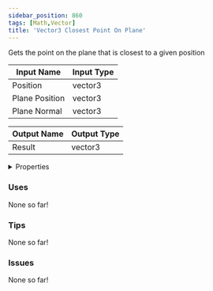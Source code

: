 ```yaml
---
sidebar_position: 860
tags: [Math,Vector]
title: 'Vector3 Closest Point On Plane'
---
```


Gets the point on the plane that is closest to a given position




<EsbSvg />

| Input Name | Input Type |
|-----------|-----------|
| Position | vector3 |
| Plane Position | vector3 |
| Plane Normal | vector3 |

| Output Name | Output Type |
|-----------|-----------|
| Result | vector3 |


<details>
  <summary>Properties</summary>
  <div>
    <div>
    <table>
      <thead>
        <tr>
          <th>Is beta required?</th>
          <th>❌</th>
        </tr>
        <tr>
          <th>Is this chip a trolling risk?</th>
          <th>❌</th>
        </tr>
        <tr>
          <th>Is this chip a role assignment risk?</th>
          <th>❌</th>
        </tr>
        <tr>
          <th>Chip UUID</th>
          <th>abb84e7e-c879-4744-8f29-5392f975d8a0</th>
        </tr>
      </thead>
    </table>
    </div>
  </div>
</details>

### Uses

None so far!

### Tips

None so far!

### Issues

None so far!